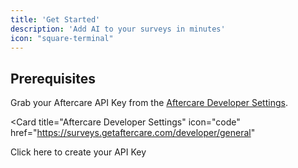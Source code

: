 ```yaml
---
title: 'Get Started'
description: 'Add AI to your surveys in minutes'
icon: "square-terminal"
---
```


## Prerequisites

Grab your Aftercare API Key from the [Aftercare Developer Settings](https://surveys.getaftercare.com/developer/general).

<Card
  title="Aftercare Developer Settings"
  icon="code"
  href="https://surveys.getaftercare.com/developer/general"
>
  Click here to create your API Key
</Card>
